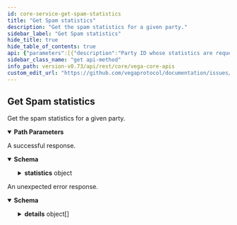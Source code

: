 ```yaml
---
id: core-service-get-spam-statistics
title: "Get Spam statistics"
description: "Get the spam statistics for a given party."
sidebar_label: "Get Spam statistics"
hide_title: true
hide_table_of_contents: true
api: {"parameters":[{"description":"Party ID whose statistics are requested","in":"path","name":"partyId","required":true,"schema":{"type":"string"}}],"responses":{"200":{"content":{"application/json":{"schema":{"properties":{"chainId":{"description":"Chain ID for which the statistics are captured.","type":"string"},"statistics":{"title":"Spam statistics for the party","properties":{"applyReferralCode":{"description":"Statistics for transactions made by the party to apply referral codes.","properties":{"bannedUntil":{"title":"If blocked the timestamp when the party will be unblocked as RFC3339Nano","type":"string"},"countForEpoch":{"format":"uint64","title":"Current transaction count received from the party during this epoch for this policy","type":"string"},"maxForEpoch":{"format":"uint64","title":"Maximum number of transactions allowed for this policy in an epoch","type":"string"},"minTokensRequired":{"title":"Effective minimum number of tokens required to submit a transaction of this type","type":"string"}},"title":"Statistics for a given spam policy","type":"object"},"createReferralSet":{"description":"Statistics for transactions made by the party to create referral sets.","properties":{"bannedUntil":{"title":"If blocked the timestamp when the party will be unblocked as RFC3339Nano","type":"string"},"countForEpoch":{"format":"uint64","title":"Current transaction count received from the party during this epoch for this policy","type":"string"},"maxForEpoch":{"format":"uint64","title":"Maximum number of transactions allowed for this policy in an epoch","type":"string"},"minTokensRequired":{"title":"Effective minimum number of tokens required to submit a transaction of this type","type":"string"}},"title":"Statistics for a given spam policy","type":"object"},"delegations":{"description":"Statistics for delegation transactions made by the party.","properties":{"bannedUntil":{"title":"If blocked the timestamp when the party will be unblocked as RFC3339Nano","type":"string"},"countForEpoch":{"format":"uint64","title":"Current transaction count received from the party during this epoch for this policy","type":"string"},"maxForEpoch":{"format":"uint64","title":"Maximum number of transactions allowed for this policy in an epoch","type":"string"},"minTokensRequired":{"title":"Effective minimum number of tokens required to submit a transaction of this type","type":"string"}},"title":"Statistics for a given spam policy","type":"object"},"epochSeq":{"description":"Epoch in which these statistics apply to.","format":"uint64","type":"string"},"issueSignatures":{"description":"Statistics for multisig signatures issued for the party.","properties":{"bannedUntil":{"title":"If blocked the timestamp when the party will be unblocked as RFC3339Nano","type":"string"},"countForEpoch":{"format":"uint64","title":"Current transaction count received from the party during this epoch for this policy","type":"string"},"maxForEpoch":{"format":"uint64","title":"Maximum number of transactions allowed for this policy in an epoch","type":"string"},"minTokensRequired":{"title":"Effective minimum number of tokens required to submit a transaction of this type","type":"string"}},"title":"Statistics for a given spam policy","type":"object"},"nodeAnnouncements":{"description":"Statistics for node announcement transactions made by the party.","properties":{"bannedUntil":{"title":"If blocked the timestamp when the party will be unblocked as RFC3339Nano","type":"string"},"countForEpoch":{"format":"uint64","title":"Current transaction count received from the party during this epoch for this policy","type":"string"},"maxForEpoch":{"format":"uint64","title":"Maximum number of transactions allowed for this policy in an epoch","type":"string"},"minTokensRequired":{"title":"Effective minimum number of tokens required to submit a transaction of this type","type":"string"}},"title":"Statistics for a given spam policy","type":"object"},"pow":{"description":"Statistics for proof of work difficulty observed per block for the party.","properties":{"bannedUntil":{"title":"PoW banned until timestamp as RFC3339Nano","type":"string"},"blockStates":{"items":{"properties":{"blockHash":{"title":"Hash of the current block","type":"string"},"blockHeight":{"format":"uint64","title":"Block height for the current Proof of Work state statistics","type":"string"},"difficulty":{"format":"uint64","title":"Base difficulty for this block for when transactions seen < tx_per_block","type":"string"},"expectedDifficulty":{"description":"This is the minimum required difficulty for the next transaction submitted on this block\nif it is possible to submit more transactions on this block, otherwise nil.","format":"uint64","type":"string"},"hashFunction":{"title":"Hashing function used to calculate the block hash","type":"string"},"increasingDifficulty":{"title":"Whether or not this block allows for increasing proof-of-work difficulty if the\ntx-per-block-hash limit has been reached","type":"boolean"},"transactionsSeen":{"format":"uint64","title":"Total number of transactions seen in the block","type":"string"},"txPerBlock":{"format":"uint64","title":"Number of transactions that can have their proof-of-work calculated with this block hash before\neither the difficulty increases, or no more transactions can use this block hash","type":"string"}},"title":"Proof of Work state for a given block","type":"object"},"title":"Block state for each block in scope for PoW calculation","type":"array"},"numberOfPastBlocks":{"format":"uint64","title":"Number of block behind the current block whose hash can be used for proof-of-work calculations","type":"string"}},"title":"Proof of work statistics for a party","type":"object"},"proposals":{"description":"Statistics for proposal transactions made by the party.","properties":{"bannedUntil":{"title":"If blocked the timestamp when the party will be unblocked as RFC3339Nano","type":"string"},"countForEpoch":{"format":"uint64","title":"Current transaction count received from the party during this epoch for this policy","type":"string"},"maxForEpoch":{"format":"uint64","title":"Maximum number of transactions allowed for this policy in an epoch","type":"string"},"minTokensRequired":{"title":"Effective minimum number of tokens required to submit a transaction of this type","type":"string"}},"title":"Statistics for a given spam policy","type":"object"},"transfers":{"description":"Statistics for transfer transactions made by the party.","properties":{"bannedUntil":{"title":"If blocked the timestamp when the party will be unblocked as RFC3339Nano","type":"string"},"countForEpoch":{"format":"uint64","title":"Current transaction count received from the party during this epoch for this policy","type":"string"},"maxForEpoch":{"format":"uint64","title":"Maximum number of transactions allowed for this policy in an epoch","type":"string"},"minTokensRequired":{"title":"Effective minimum number of tokens required to submit a transaction of this type","type":"string"}},"title":"Statistics for a given spam policy","type":"object"},"updateReferralSet":{"description":"Statistics for transactions made by the party to update referral sets.","properties":{"bannedUntil":{"title":"If blocked the timestamp when the party will be unblocked as RFC3339Nano","type":"string"},"countForEpoch":{"format":"uint64","title":"Current transaction count received from the party during this epoch for this policy","type":"string"},"maxForEpoch":{"format":"uint64","title":"Maximum number of transactions allowed for this policy in an epoch","type":"string"},"minTokensRequired":{"title":"Effective minimum number of tokens required to submit a transaction of this type","type":"string"}},"title":"Statistics for a given spam policy","type":"object"},"votes":{"description":"Statistics for proposal votes made by the party.","properties":{"bannedUntil":{"title":"If blocked the timestamp when the party will be unblocked as RFC3339Nano","type":"string"},"maxForEpoch":{"format":"uint64","title":"Maximum number of votes per proposal allowed in an epoch","type":"string"},"statistics":{"items":{"description":"Vote statistics for the voting spam policies\nwhich are calculated as a ratio of the total votes\nthat have been rejected.","properties":{"countForEpoch":{"format":"uint64","title":"Current vote count received from the party for the given proposal during this epoch","type":"string"},"minTokensRequired":{"title":"Effective minimum number of tokens required to vote on the proposal","type":"string"},"proposal":{"description":"Unique ID of the proposal being voted on by the party.","type":"string"}},"type":"object","title":"v1VoteSpamStatistic"},"title":"List of statistics for proposals voted on by the party","type":"array"}},"title":"Voting statistics by proposal for a given party for the current epoch","type":"object"}},"type":"object"}},"title":"Response containing all the spam statistics of a party for the current epoch","type":"object"}}},"description":"A successful response."},"default":{"content":{"application/json":{"schema":{"properties":{"code":{"format":"int32","type":"integer"},"details":{"items":{"additionalProperties":{},"properties":{"@type":{"type":"string"}},"type":"object","title":"protobufAny"},"type":"array"},"message":{"type":"string"}},"type":"object","title":"googlerpcStatus"}}},"description":"An unexpected error response."}},"tags":["CoreService"],"description":"Get the spam statistics for a given party.","operationId":"CoreService_GetSpamStatistics","method":"get","path":"/statistics/spam/{partyId}","servers":[{"url":"https://vega-data.nodes.guru:3008","description":"vega-data.nodes.guru"},{"url":"https://vega-data.bharvest.io","description":"vega-data.bharvest.io"},{"url":"https://vega.aurora-edge.com","description":"vega.aurora-edge.com"},{"url":"https://darling.network","description":"darling.network"},{"url":"https://graphqlvega.gpvalidator.com","description":"graphqlvega.gpvalidator.com"},{"url":"https://vega-mainnet.anyvalid.com","description":"vega-mainnet.anyvalid.com"}],"info":{"title":"Vega core APIs","version":"v0.73.10"},"postman":{"name":"Get Spam statistics","description":{"content":"Get the spam statistics for a given party.","type":"text/plain"},"url":{"path":["statistics","spam",":partyId"],"host":["{{baseUrl}}"],"query":[],"variable":[{"disabled":false,"description":{"content":"(Required) Party ID whose statistics are requested","type":"text/plain"},"type":"any","value":"","key":"partyId"}]},"header":[{"key":"Accept","value":"application/json"}],"method":"GET"}}
sidebar_class_name: "get api-method"
info_path: version-v0.73/api/rest/core/vega-core-apis
custom_edit_url: "https://github.com/vegaprotocol/documentation/issues/new?labels=documentation&title=[Documentation] Requesting changes to 'Get Spam statistics' (core-service-get-spam-statistics)"
---
```



## Get Spam statistics



Get the spam statistics for a given party.

<details style={{"marginBottom":"1rem"}} data-collapsed={false} open={true}><summary style={{}}><strong>Path Parameters</strong></summary><div><ul><ParamsItem className={"paramsItem"} param={{"description":"Party ID whose statistics are requested","in":"path","name":"partyId","required":true,"schema":{"type":"string"}}}></ParamsItem></ul></div></details><div><ApiTabs><TabItem label={"200"} value={"200"}><div>

A successful response.

</div><div><MimeTabs schemaType={"response"}><TabItem label={"application/json"} value={"application/json"}><SchemaTabs><TabItem label={"Schema"} value={"Schema"}><details style={{}} data-collapsed={false} open={true}><summary style={{"textAlign":"left"}}><strong>Schema</strong></summary><div style={{"textAlign":"left","marginLeft":"1rem"}}></div><ul style={{"marginLeft":"1rem"}}><SchemaItem collapsible={false} name={"chainId"} required={false} schemaName={"string"} qualifierMessage={undefined} schema={{"description":"Chain ID for which the statistics are captured.","type":"string"}}></SchemaItem><SchemaItem collapsible={true} className={"schemaItem"}><details style={{}}><summary style={{}}><strong>statistics</strong><span style={{"opacity":"0.6"}}> object</span></summary><div style={{"marginLeft":"1rem"}}><SchemaItem collapsible={true} className={"schemaItem"}><details style={{}}><summary style={{}}><strong>applyReferralCode</strong><span style={{"opacity":"0.6"}}> object</span></summary><div style={{"marginLeft":"1rem"}}><div style={{"marginTop":".5rem","marginBottom":".5rem"}}>

Statistics for transactions made by the party to apply referral codes.

</div><SchemaItem collapsible={false} name={"bannedUntil"} required={false} schemaName={"If blocked the timestamp when the party will be unblocked as RFC3339Nano"} qualifierMessage={undefined} schema={{"title":"If blocked the timestamp when the party will be unblocked as RFC3339Nano","type":"string"}}></SchemaItem><SchemaItem collapsible={false} name={"countForEpoch"} required={false} schemaName={"uint64"} qualifierMessage={undefined} schema={{"format":"uint64","title":"Current transaction count received from the party during this epoch for this policy","type":"string"}}></SchemaItem><SchemaItem collapsible={false} name={"maxForEpoch"} required={false} schemaName={"uint64"} qualifierMessage={undefined} schema={{"format":"uint64","title":"Maximum number of transactions allowed for this policy in an epoch","type":"string"}}></SchemaItem><SchemaItem collapsible={false} name={"minTokensRequired"} required={false} schemaName={"Effective minimum number of tokens required to submit a transaction of this type"} qualifierMessage={undefined} schema={{"title":"Effective minimum number of tokens required to submit a transaction of this type","type":"string"}}></SchemaItem></div></details></SchemaItem><SchemaItem collapsible={true} className={"schemaItem"}><details style={{}}><summary style={{}}><strong>createReferralSet</strong><span style={{"opacity":"0.6"}}> object</span></summary><div style={{"marginLeft":"1rem"}}><div style={{"marginTop":".5rem","marginBottom":".5rem"}}>

Statistics for transactions made by the party to create referral sets.

</div><SchemaItem collapsible={false} name={"bannedUntil"} required={false} schemaName={"If blocked the timestamp when the party will be unblocked as RFC3339Nano"} qualifierMessage={undefined} schema={{"title":"If blocked the timestamp when the party will be unblocked as RFC3339Nano","type":"string"}}></SchemaItem><SchemaItem collapsible={false} name={"countForEpoch"} required={false} schemaName={"uint64"} qualifierMessage={undefined} schema={{"format":"uint64","title":"Current transaction count received from the party during this epoch for this policy","type":"string"}}></SchemaItem><SchemaItem collapsible={false} name={"maxForEpoch"} required={false} schemaName={"uint64"} qualifierMessage={undefined} schema={{"format":"uint64","title":"Maximum number of transactions allowed for this policy in an epoch","type":"string"}}></SchemaItem><SchemaItem collapsible={false} name={"minTokensRequired"} required={false} schemaName={"Effective minimum number of tokens required to submit a transaction of this type"} qualifierMessage={undefined} schema={{"title":"Effective minimum number of tokens required to submit a transaction of this type","type":"string"}}></SchemaItem></div></details></SchemaItem><SchemaItem collapsible={true} className={"schemaItem"}><details style={{}}><summary style={{}}><strong>delegations</strong><span style={{"opacity":"0.6"}}> object</span></summary><div style={{"marginLeft":"1rem"}}><div style={{"marginTop":".5rem","marginBottom":".5rem"}}>

Statistics for delegation transactions made by the party.

</div><SchemaItem collapsible={false} name={"bannedUntil"} required={false} schemaName={"If blocked the timestamp when the party will be unblocked as RFC3339Nano"} qualifierMessage={undefined} schema={{"title":"If blocked the timestamp when the party will be unblocked as RFC3339Nano","type":"string"}}></SchemaItem><SchemaItem collapsible={false} name={"countForEpoch"} required={false} schemaName={"uint64"} qualifierMessage={undefined} schema={{"format":"uint64","title":"Current transaction count received from the party during this epoch for this policy","type":"string"}}></SchemaItem><SchemaItem collapsible={false} name={"maxForEpoch"} required={false} schemaName={"uint64"} qualifierMessage={undefined} schema={{"format":"uint64","title":"Maximum number of transactions allowed for this policy in an epoch","type":"string"}}></SchemaItem><SchemaItem collapsible={false} name={"minTokensRequired"} required={false} schemaName={"Effective minimum number of tokens required to submit a transaction of this type"} qualifierMessage={undefined} schema={{"title":"Effective minimum number of tokens required to submit a transaction of this type","type":"string"}}></SchemaItem></div></details></SchemaItem><SchemaItem collapsible={false} name={"epochSeq"} required={false} schemaName={"uint64"} qualifierMessage={undefined} schema={{"description":"Epoch in which these statistics apply to.","format":"uint64","type":"string"}}></SchemaItem><SchemaItem collapsible={true} className={"schemaItem"}><details style={{}}><summary style={{}}><strong>issueSignatures</strong><span style={{"opacity":"0.6"}}> object</span></summary><div style={{"marginLeft":"1rem"}}><div style={{"marginTop":".5rem","marginBottom":".5rem"}}>

Statistics for multisig signatures issued for the party.

</div><SchemaItem collapsible={false} name={"bannedUntil"} required={false} schemaName={"If blocked the timestamp when the party will be unblocked as RFC3339Nano"} qualifierMessage={undefined} schema={{"title":"If blocked the timestamp when the party will be unblocked as RFC3339Nano","type":"string"}}></SchemaItem><SchemaItem collapsible={false} name={"countForEpoch"} required={false} schemaName={"uint64"} qualifierMessage={undefined} schema={{"format":"uint64","title":"Current transaction count received from the party during this epoch for this policy","type":"string"}}></SchemaItem><SchemaItem collapsible={false} name={"maxForEpoch"} required={false} schemaName={"uint64"} qualifierMessage={undefined} schema={{"format":"uint64","title":"Maximum number of transactions allowed for this policy in an epoch","type":"string"}}></SchemaItem><SchemaItem collapsible={false} name={"minTokensRequired"} required={false} schemaName={"Effective minimum number of tokens required to submit a transaction of this type"} qualifierMessage={undefined} schema={{"title":"Effective minimum number of tokens required to submit a transaction of this type","type":"string"}}></SchemaItem></div></details></SchemaItem><SchemaItem collapsible={true} className={"schemaItem"}><details style={{}}><summary style={{}}><strong>nodeAnnouncements</strong><span style={{"opacity":"0.6"}}> object</span></summary><div style={{"marginLeft":"1rem"}}><div style={{"marginTop":".5rem","marginBottom":".5rem"}}>

Statistics for node announcement transactions made by the party.

</div><SchemaItem collapsible={false} name={"bannedUntil"} required={false} schemaName={"If blocked the timestamp when the party will be unblocked as RFC3339Nano"} qualifierMessage={undefined} schema={{"title":"If blocked the timestamp when the party will be unblocked as RFC3339Nano","type":"string"}}></SchemaItem><SchemaItem collapsible={false} name={"countForEpoch"} required={false} schemaName={"uint64"} qualifierMessage={undefined} schema={{"format":"uint64","title":"Current transaction count received from the party during this epoch for this policy","type":"string"}}></SchemaItem><SchemaItem collapsible={false} name={"maxForEpoch"} required={false} schemaName={"uint64"} qualifierMessage={undefined} schema={{"format":"uint64","title":"Maximum number of transactions allowed for this policy in an epoch","type":"string"}}></SchemaItem><SchemaItem collapsible={false} name={"minTokensRequired"} required={false} schemaName={"Effective minimum number of tokens required to submit a transaction of this type"} qualifierMessage={undefined} schema={{"title":"Effective minimum number of tokens required to submit a transaction of this type","type":"string"}}></SchemaItem></div></details></SchemaItem><SchemaItem collapsible={true} className={"schemaItem"}><details style={{}}><summary style={{}}><strong>pow</strong><span style={{"opacity":"0.6"}}> object</span></summary><div style={{"marginLeft":"1rem"}}><div style={{"marginTop":".5rem","marginBottom":".5rem"}}>

Statistics for proof of work difficulty observed per block for the party.

</div><SchemaItem collapsible={false} name={"bannedUntil"} required={false} schemaName={"PoW banned until timestamp as RFC3339Nano"} qualifierMessage={undefined} schema={{"title":"PoW banned until timestamp as RFC3339Nano","type":"string"}}></SchemaItem><SchemaItem collapsible={true} className={"schemaItem"}><details style={{}}><summary style={{}}><strong>blockStates</strong><span style={{"opacity":"0.6"}}> object[]</span></summary><div style={{"marginLeft":"1rem"}}><li><div style={{"fontSize":"var(--ifm-code-font-size)","opacity":"0.6","marginLeft":"-.5rem","paddingBottom":".5rem"}}>Array [</div></li><SchemaItem collapsible={false} name={"blockHash"} required={false} schemaName={"Hash of the current block"} qualifierMessage={undefined} schema={{"title":"Hash of the current block","type":"string"}}></SchemaItem><SchemaItem collapsible={false} name={"blockHeight"} required={false} schemaName={"uint64"} qualifierMessage={undefined} schema={{"format":"uint64","title":"Block height for the current Proof of Work state statistics","type":"string"}}></SchemaItem><SchemaItem collapsible={false} name={"difficulty"} required={false} schemaName={"uint64"} qualifierMessage={undefined} schema={{"format":"uint64","title":"Base difficulty for this block for when transactions seen < tx_per_block","type":"string"}}></SchemaItem><SchemaItem collapsible={false} name={"expectedDifficulty"} required={false} schemaName={"uint64"} qualifierMessage={undefined} schema={{"description":"This is the minimum required difficulty for the next transaction submitted on this block\nif it is possible to submit more transactions on this block, otherwise nil.","format":"uint64","type":"string"}}></SchemaItem><SchemaItem collapsible={false} name={"hashFunction"} required={false} schemaName={"Hashing function used to calculate the block hash"} qualifierMessage={undefined} schema={{"title":"Hashing function used to calculate the block hash","type":"string"}}></SchemaItem><SchemaItem collapsible={false} name={"increasingDifficulty"} required={false} schemaName={"Whether or not this block allows for increasing proof-of-work difficulty if the\ntx-per-block-hash limit has been reached"} qualifierMessage={undefined} schema={{"title":"Whether or not this block allows for increasing proof-of-work difficulty if the\ntx-per-block-hash limit has been reached","type":"boolean"}}></SchemaItem><SchemaItem collapsible={false} name={"transactionsSeen"} required={false} schemaName={"uint64"} qualifierMessage={undefined} schema={{"format":"uint64","title":"Total number of transactions seen in the block","type":"string"}}></SchemaItem><SchemaItem collapsible={false} name={"txPerBlock"} required={false} schemaName={"uint64"} qualifierMessage={undefined} schema={{"format":"uint64","title":"Number of transactions that can have their proof-of-work calculated with this block hash before\neither the difficulty increases, or no more transactions can use this block hash","type":"string"}}></SchemaItem><li><div style={{"fontSize":"var(--ifm-code-font-size)","opacity":"0.6","marginLeft":"-.5rem"}}>]</div></li></div></details></SchemaItem><SchemaItem collapsible={false} name={"numberOfPastBlocks"} required={false} schemaName={"uint64"} qualifierMessage={undefined} schema={{"format":"uint64","title":"Number of block behind the current block whose hash can be used for proof-of-work calculations","type":"string"}}></SchemaItem></div></details></SchemaItem><SchemaItem collapsible={true} className={"schemaItem"}><details style={{}}><summary style={{}}><strong>proposals</strong><span style={{"opacity":"0.6"}}> object</span></summary><div style={{"marginLeft":"1rem"}}><div style={{"marginTop":".5rem","marginBottom":".5rem"}}>

Statistics for proposal transactions made by the party.

</div><SchemaItem collapsible={false} name={"bannedUntil"} required={false} schemaName={"If blocked the timestamp when the party will be unblocked as RFC3339Nano"} qualifierMessage={undefined} schema={{"title":"If blocked the timestamp when the party will be unblocked as RFC3339Nano","type":"string"}}></SchemaItem><SchemaItem collapsible={false} name={"countForEpoch"} required={false} schemaName={"uint64"} qualifierMessage={undefined} schema={{"format":"uint64","title":"Current transaction count received from the party during this epoch for this policy","type":"string"}}></SchemaItem><SchemaItem collapsible={false} name={"maxForEpoch"} required={false} schemaName={"uint64"} qualifierMessage={undefined} schema={{"format":"uint64","title":"Maximum number of transactions allowed for this policy in an epoch","type":"string"}}></SchemaItem><SchemaItem collapsible={false} name={"minTokensRequired"} required={false} schemaName={"Effective minimum number of tokens required to submit a transaction of this type"} qualifierMessage={undefined} schema={{"title":"Effective minimum number of tokens required to submit a transaction of this type","type":"string"}}></SchemaItem></div></details></SchemaItem><SchemaItem collapsible={true} className={"schemaItem"}><details style={{}}><summary style={{}}><strong>transfers</strong><span style={{"opacity":"0.6"}}> object</span></summary><div style={{"marginLeft":"1rem"}}><div style={{"marginTop":".5rem","marginBottom":".5rem"}}>

Statistics for transfer transactions made by the party.

</div><SchemaItem collapsible={false} name={"bannedUntil"} required={false} schemaName={"If blocked the timestamp when the party will be unblocked as RFC3339Nano"} qualifierMessage={undefined} schema={{"title":"If blocked the timestamp when the party will be unblocked as RFC3339Nano","type":"string"}}></SchemaItem><SchemaItem collapsible={false} name={"countForEpoch"} required={false} schemaName={"uint64"} qualifierMessage={undefined} schema={{"format":"uint64","title":"Current transaction count received from the party during this epoch for this policy","type":"string"}}></SchemaItem><SchemaItem collapsible={false} name={"maxForEpoch"} required={false} schemaName={"uint64"} qualifierMessage={undefined} schema={{"format":"uint64","title":"Maximum number of transactions allowed for this policy in an epoch","type":"string"}}></SchemaItem><SchemaItem collapsible={false} name={"minTokensRequired"} required={false} schemaName={"Effective minimum number of tokens required to submit a transaction of this type"} qualifierMessage={undefined} schema={{"title":"Effective minimum number of tokens required to submit a transaction of this type","type":"string"}}></SchemaItem></div></details></SchemaItem><SchemaItem collapsible={true} className={"schemaItem"}><details style={{}}><summary style={{}}><strong>updateReferralSet</strong><span style={{"opacity":"0.6"}}> object</span></summary><div style={{"marginLeft":"1rem"}}><div style={{"marginTop":".5rem","marginBottom":".5rem"}}>

Statistics for transactions made by the party to update referral sets.

</div><SchemaItem collapsible={false} name={"bannedUntil"} required={false} schemaName={"If blocked the timestamp when the party will be unblocked as RFC3339Nano"} qualifierMessage={undefined} schema={{"title":"If blocked the timestamp when the party will be unblocked as RFC3339Nano","type":"string"}}></SchemaItem><SchemaItem collapsible={false} name={"countForEpoch"} required={false} schemaName={"uint64"} qualifierMessage={undefined} schema={{"format":"uint64","title":"Current transaction count received from the party during this epoch for this policy","type":"string"}}></SchemaItem><SchemaItem collapsible={false} name={"maxForEpoch"} required={false} schemaName={"uint64"} qualifierMessage={undefined} schema={{"format":"uint64","title":"Maximum number of transactions allowed for this policy in an epoch","type":"string"}}></SchemaItem><SchemaItem collapsible={false} name={"minTokensRequired"} required={false} schemaName={"Effective minimum number of tokens required to submit a transaction of this type"} qualifierMessage={undefined} schema={{"title":"Effective minimum number of tokens required to submit a transaction of this type","type":"string"}}></SchemaItem></div></details></SchemaItem><SchemaItem collapsible={true} className={"schemaItem"}><details style={{}}><summary style={{}}><strong>votes</strong><span style={{"opacity":"0.6"}}> object</span></summary><div style={{"marginLeft":"1rem"}}><div style={{"marginTop":".5rem","marginBottom":".5rem"}}>

Statistics for proposal votes made by the party.

</div><SchemaItem collapsible={false} name={"bannedUntil"} required={false} schemaName={"If blocked the timestamp when the party will be unblocked as RFC3339Nano"} qualifierMessage={undefined} schema={{"title":"If blocked the timestamp when the party will be unblocked as RFC3339Nano","type":"string"}}></SchemaItem><SchemaItem collapsible={false} name={"maxForEpoch"} required={false} schemaName={"uint64"} qualifierMessage={undefined} schema={{"format":"uint64","title":"Maximum number of votes per proposal allowed in an epoch","type":"string"}}></SchemaItem><SchemaItem collapsible={true} className={"schemaItem"}><details style={{}}><summary style={{}}><strong>statistics</strong><span style={{"opacity":"0.6"}}> object[]</span></summary><div style={{"marginLeft":"1rem"}}><li><div style={{"fontSize":"var(--ifm-code-font-size)","opacity":"0.6","marginLeft":"-.5rem","paddingBottom":".5rem"}}>Array [</div></li><SchemaItem collapsible={false} name={"countForEpoch"} required={false} schemaName={"uint64"} qualifierMessage={undefined} schema={{"format":"uint64","title":"Current vote count received from the party for the given proposal during this epoch","type":"string"}}></SchemaItem><SchemaItem collapsible={false} name={"minTokensRequired"} required={false} schemaName={"Effective minimum number of tokens required to vote on the proposal"} qualifierMessage={undefined} schema={{"title":"Effective minimum number of tokens required to vote on the proposal","type":"string"}}></SchemaItem><SchemaItem collapsible={false} name={"proposal"} required={false} schemaName={"string"} qualifierMessage={undefined} schema={{"description":"Unique ID of the proposal being voted on by the party.","type":"string"}}></SchemaItem><li><div style={{"fontSize":"var(--ifm-code-font-size)","opacity":"0.6","marginLeft":"-.5rem"}}>]</div></li></div></details></SchemaItem></div></details></SchemaItem></div></details></SchemaItem></ul></details></TabItem><TabItem label={"Example (from schema)"} value={"Example (from schema)"}><ResponseSamples responseExample={"{\n  \"chainId\": \"string\",\n  \"statistics\": {\n    \"applyReferralCode\": {\n      \"bannedUntil\": \"string\",\n      \"countForEpoch\": \"string\",\n      \"maxForEpoch\": \"string\",\n      \"minTokensRequired\": \"string\"\n    },\n    \"createReferralSet\": {\n      \"bannedUntil\": \"string\",\n      \"countForEpoch\": \"string\",\n      \"maxForEpoch\": \"string\",\n      \"minTokensRequired\": \"string\"\n    },\n    \"delegations\": {\n      \"bannedUntil\": \"string\",\n      \"countForEpoch\": \"string\",\n      \"maxForEpoch\": \"string\",\n      \"minTokensRequired\": \"string\"\n    },\n    \"epochSeq\": \"string\",\n    \"issueSignatures\": {\n      \"bannedUntil\": \"string\",\n      \"countForEpoch\": \"string\",\n      \"maxForEpoch\": \"string\",\n      \"minTokensRequired\": \"string\"\n    },\n    \"nodeAnnouncements\": {\n      \"bannedUntil\": \"string\",\n      \"countForEpoch\": \"string\",\n      \"maxForEpoch\": \"string\",\n      \"minTokensRequired\": \"string\"\n    },\n    \"pow\": {\n      \"bannedUntil\": \"string\",\n      \"blockStates\": [\n        {\n          \"blockHash\": \"string\",\n          \"blockHeight\": \"string\",\n          \"difficulty\": \"string\",\n          \"expectedDifficulty\": \"string\",\n          \"hashFunction\": \"string\",\n          \"increasingDifficulty\": true,\n          \"transactionsSeen\": \"string\",\n          \"txPerBlock\": \"string\"\n        }\n      ],\n      \"numberOfPastBlocks\": \"string\"\n    },\n    \"proposals\": {\n      \"bannedUntil\": \"string\",\n      \"countForEpoch\": \"string\",\n      \"maxForEpoch\": \"string\",\n      \"minTokensRequired\": \"string\"\n    },\n    \"transfers\": {\n      \"bannedUntil\": \"string\",\n      \"countForEpoch\": \"string\",\n      \"maxForEpoch\": \"string\",\n      \"minTokensRequired\": \"string\"\n    },\n    \"updateReferralSet\": {\n      \"bannedUntil\": \"string\",\n      \"countForEpoch\": \"string\",\n      \"maxForEpoch\": \"string\",\n      \"minTokensRequired\": \"string\"\n    },\n    \"votes\": {\n      \"bannedUntil\": \"string\",\n      \"maxForEpoch\": \"string\",\n      \"statistics\": [\n        {\n          \"countForEpoch\": \"string\",\n          \"minTokensRequired\": \"string\",\n          \"proposal\": \"string\"\n        }\n      ]\n    }\n  }\n}"} language={"json"}></ResponseSamples></TabItem></SchemaTabs></TabItem></MimeTabs></div></TabItem><TabItem label={"default"} value={"default"}><div>

An unexpected error response.

</div><div><MimeTabs schemaType={"response"}><TabItem label={"application/json"} value={"application/json"}><SchemaTabs><TabItem label={"Schema"} value={"Schema"}><details style={{}} data-collapsed={false} open={true}><summary style={{"textAlign":"left"}}><strong>Schema</strong></summary><div style={{"textAlign":"left","marginLeft":"1rem"}}></div><ul style={{"marginLeft":"1rem"}}><SchemaItem collapsible={false} name={"code"} required={false} schemaName={"int32"} qualifierMessage={undefined} schema={{"format":"int32","type":"integer"}}></SchemaItem><SchemaItem collapsible={true} className={"schemaItem"}><details style={{}}><summary style={{}}><strong>details</strong><span style={{"opacity":"0.6"}}> object[]</span></summary><div style={{"marginLeft":"1rem"}}><li><div style={{"fontSize":"var(--ifm-code-font-size)","opacity":"0.6","marginLeft":"-.5rem","paddingBottom":".5rem"}}>Array [</div></li><SchemaItem collapsible={false} name={"@type"} required={false} schemaName={"string"} qualifierMessage={undefined} schema={{"type":"string"}}></SchemaItem><li><div style={{"fontSize":"var(--ifm-code-font-size)","opacity":"0.6","marginLeft":"-.5rem"}}>]</div></li></div></details></SchemaItem><SchemaItem collapsible={false} name={"message"} required={false} schemaName={"string"} qualifierMessage={undefined} schema={{"type":"string"}}></SchemaItem></ul></details></TabItem><TabItem label={"Example (from schema)"} value={"Example (from schema)"}><ResponseSamples responseExample={"{\n  \"code\": 0,\n  \"details\": [\n    {\n      \"@type\": \"string\"\n    }\n  ],\n  \"message\": \"string\"\n}"} language={"json"}></ResponseSamples></TabItem></SchemaTabs></TabItem></MimeTabs></div></TabItem></ApiTabs></div>
